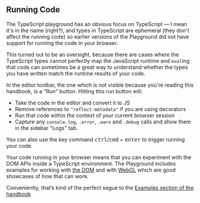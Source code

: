 ## Running Code

The TypeScript playground has an obvious focus on TypeScript — I mean it's in the name (right?), and types in TypeScript are ephemeral (they don't affect the running code) so earlier versions of the Playground did not have support for running the code in your browser.

This turned out to be an oversight, because there are cases where the TypeScript types cannot perfectly map the JavaScript runtime and `eval`ing that code can sometimes be a great way to understand whether the types you have written match the runtime results of your code.

In the editor toolbar, the one which is not visible because you're reading this handbook, is a "Run" button. Hitting this run button will:

- Take the code in the editor and convert it to JS
- Remove references to `"reflect-metadata"` if you are using decorators
- Run that code within the context of your current browser session
- Capture any `console.log`, `.error`, `.warn` and `.debug` calls and show them in the sidebar "Logs" tab.

You can also use the key command <kbd>ctrl</kbd>/<kbd>cmd</kbd> + <kbd>enter</kbd> to trigger running your code.

Your code running in your browser means that you can experiment with the DOM APIs inside a TypeScript environment. The Playground includes examples for working with [the DOM](https://www.typescriptlang.org/play?useJavaScript=trueq=185#example/typescript-with-web) and with [WebGL](https://www.typescriptlang.org/play/?useJavaScript=trueq=461#example/typescript-with-webgl) which are good showcases of how that can work.

Conveniently, that’s kind of the perfect segue to the [Examples section of the handbook](/play#handbook-2)

